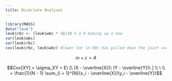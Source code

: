 ```yaml
---
title: Bivariate Analyses
---
```


```r
library(MASS)
data("leuk")
leuk$rbc <- (leuk$wbc * 4)/10 + 2 # making up a new
var(leuk$wbc)
var(leuk$rbc)
cov(leuk$rbc, leuk$wbc) #lower Var in RBc has pulled down the joint variability

```


$$ m+c = A $$

$$Cov[XY] = \sigma_XY = E\ [\ (X - \overline{X})\ (Y - \overline{Y})\ ] \\ \ \\ = \frac{1}{N - 1} \sum_{i = 1}^{N}(x_i - \overline{X})(y_i - \overline{Y})$$
